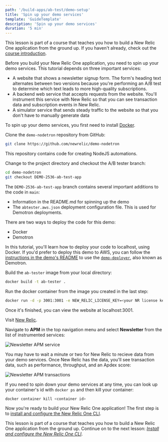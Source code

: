 ```yaml
---
path: '/build-apps/ab-test/demo-setup'
title: 'Spin up your demo services'
template: 'GuideTemplate'
description: 'Spin up your demo services'
duration: '5 min'
---
```


<Callout variant="tip" title="Course">

This lesson is part of a course that teaches you how to build a New Relic One application from the ground up. If you haven't already, check out the [course introduction](../../../ab-test).

</Callout>

Before you build your New Relic One application, you need to spin up your demo services. This tutorial depends on three important services:

- A website that shows a newsletter signup form. The form's heading text alternates between two versions because you're performing an A/B test to determine which text leads to more high-quality subscriptions.
- A backend web service that accepts requests from the website. You'll instrument this service with New Relic so that you can see transaction data and subscription events in New Relic.
- A simulator service that sends steady traffic to the website so that you don't have to manually generate data

To spin up your demo services, you first need to install [Docker](https://docs.docker.com/get-docker/).

<Steps>

<Step>

Clone the `demo-nodetron` repository from GitHub:

```sh
git clone https://github.com/newrelic/demo-nodetron
```

This repository contains code for creating NodeJS automations.

</Step>

<Step>

Change to the project directory and checkout the A/B tester branch:

```sh
cd demo-nodetron
git checkout DEMO-2536-ab-test-app
```

The `DEMO-2536-ab-test-app` branch contains several important additions to the code in `main`:

- Information in the README.md for spinning up the demo
- The `abtester.aws.json` deployment configuration file. This is used for Demotron deployments.

<Callout variant="tip">

There are two ways to deploy the code for this demo:

- Docker
- Demotron

In this tutorial, you'll learn how to deploy your code to localhost, using Docker. If you'd prefer to deploy this demo to AWS, you can follow the [instructions in the demo's README](https://github.com/newrelic/demo-nodetron/tree/DEMO-2536-ab-test-app#demo-deployer) to use the [`demo-deployer`](https://github.com/newrelic/demo-deployer), also known as Demotron.

</Callout>

</Step>

<Step>

Build the `ab-tester` image from your local directory:

```sh
docker build -t ab-tester .
```

</Step>

<Step>

Run the docker container from the image you created in the last step:

```sh
docker run -d -p 3001:3001 -e NEW_RELIC_LICENSE_KEY=<your NR license key> -e NEW_RELIC_APP_NAME="Newsletter"  ab-tester
```

Once it's finished, you can view the website at localhost:3001.

</Step>

<Step>

Visit [New Relic](https://one.newrelic.com).

</Step>

<Step>

Navigate to **APM** in the top navigation menu and select **Newsletter** from the list of instrumented services:

![Newsletter APM service](../../../images/ab-test/newsletter-apm.png)

You may have to wait a minute or two for New Relic to recieve data from your demo services. Once New Relic has the data, you'll see transaction data, such as performance, throughput, and an Apdex score:

![Newsletter APM transactions](../../../images/ab-test/newsletter-transactions.png)

</Step>

<Step>

If you need to spin down your demo services at any time, you can look up your container's id with `docker ps` and then kill your container:

```sh
docker container kill <container id>
```

</Step>

</Steps>

Now you're ready to build your New Relic One application! The first step is to [install and configure the New Relic One CLI](../install-nr1).

<Callout variant="tip" title="Course">

This lesson is part of a course that teaches you how to build a New Relic One application from the ground up. Continue on to the next lesson: [_Install and configure the New Relic One CLI_](../install-nr1).

</Callout>
